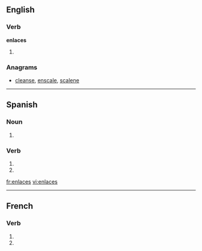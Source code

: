 ==English==

===Verb===
'''enlaces'''

# {{third-person singular of|[[enlace]]}}

===Anagrams===
* {{alphagram|aceelns}} [[cleanse#English|cleanse]], [[enscale#English|enscale]], [[scalene#English|scalene]]
----
==Spanish==

===Noun===
{{infl|es|noun form|g=m|g2=p}}

# {{plural of|nocat=1|[[enlace#Spanish|enlace]]|lang=es}}
 
===Verb===
{{es-verb-form|enlazar}}
 
# {{es-verb form of|ending=ar|mood=imperative|sense=negative|pers=2|formal=no|number=singular|[[enlazar]]}}
# {{es-verb form of|ending=ar|mood=subjunctive|tense=present|pers=2|formal=no|number=singular|[[enlazar]]}}

[[fr:enlaces]]
[[vi:enlaces]]

----
{{also|enlacés}}
==French==

===Verb=== 
{{fr-verb-form}}

# {{conjugation of|enlacer||2|s|pres|ind|lang=fr}}
# {{conjugation of|enlacer||2|s|pres|sub|lang=fr}}
{{count page|[[Wiktionary:Page count]]}}

{{rfc-auto}}